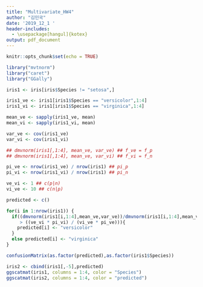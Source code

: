 ```yaml
---
title: "Multivariate_HW4"
author: "김민국"
date: '2019_12_1 '
header-includes:
  - \usepackage[hangul]{kotex}
output: pdf_document
---
```


```r
knitr::opts_chunk$set(echo = TRUE)
```

```r
library("mvtnorm")
library("caret")
library("GGally")
```

```r
iris1 <- iris[iris$Species != "setosa",]

iris1_ve <- iris1[iris1$Species == "versicolor",1:4]
iris1_vi <- iris1[iris1$Species == "virginica",1:4]

mean_ve <- sapply(iris1_ve, mean)
mean_vi <- sapply(iris1_vi, mean)

var_ve <- cov(iris1_ve)
var_vi <- cov(iris1_vi)

## dmvnorm(iris1[,1:4], mean_ve, var_ve) ## f_ve = f_p
## dmvnorm(iris1[,1:4], mean_ve, var_vi) ## f_vi = f_n

pi_ve <- nrow(iris1_ve) / nrow(iris1) ## pi_p
pi_vi <- nrow(iris1_vi) / nrow(iris1) ## pi_n

ve_vi <- 1 ## c(p|n)
vi_ve <- 10 ## c(n|p)

predicted <- c()

for(i in 1:nrow(iris1)) {
  if((dmvnorm(iris1[i,1:4],mean_ve,var_ve))/dmvnorm(iris1[i,1:4],mean_vi,var_vi)
     > ((ve_vi * pi_vi) / (vi_ve * pi_ve))){
    predicted[i] <- "versicolor"
  }
  else predicted[i] <- "virginica"
}

confusionMatrix(as.factor(predicted),as.factor(iris1$Species))

iris2 <- cbind(iris1[,-5],predicted)
ggscatmat(iris1, columns = 1:4, color = "Species")
ggscatmat(iris2, columns = 1:4, color = "predicted")  
```